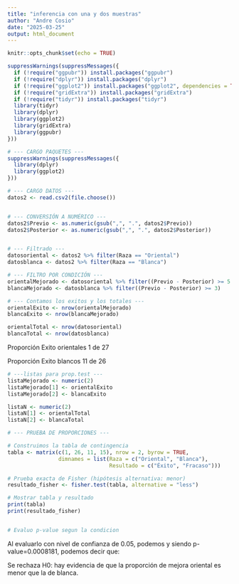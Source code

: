 ```yaml
---
title: "inferencia con una y dos muestras"
author: "Andre Cosio"
date: "2025-03-25"
output: html_document
---
```


```r
knitr::opts_chunk$set(echo = TRUE)
```

```r
suppressWarnings(suppressMessages({
  if (!require("ggpubr")) install.packages("ggpubr")
  if (!require("dplyr")) install.packages("dplyr")
  if (!require("ggplot2")) install.packages("ggplot2", dependencies = TRUE)
  if (!require("gridExtra")) install.packages("gridExtra")
  if (!require("tidyr")) install.packages("tidyr")
  library(tidyr)
  library(dplyr)
  library(ggplot2)
  library(gridExtra)
  library(ggpubr)
}))


```

```r
# --- CARGO PAQUETES ---
suppressWarnings(suppressMessages({
  library(dplyr)
  library(ggplot2)
}))

# --- CARGO DATOS ---
datos2 <- read.csv2(file.choose())


# --- CONVERSIÓN A NUMÉRICO ---
datos2$Previo <- as.numeric(gsub(",", ".", datos2$Previo))
datos2$Posterior <- as.numeric(gsub(",", ".", datos2$Posterior))


# --- Filtrado ---
datosoriental <- datos2 %>% filter(Raza == "Oriental")
datosblanca <- datos2 %>% filter(Raza == "Blanca")

# --- FILTRO POR CONDICIÓN ---
orientalMejorado <- datosoriental %>% filter((Previo - Posterior) >= 5.5)
blancaMejorado <- datosblanca %>% filter((Previo - Posterior) >= 3)

# --- Contamos los exitos y los totales ---
orientalExito <- nrow(orientalMejorado)
blancaExito <- nrow(blancaMejorado)

orientalTotal <- nrow(datosoriental)
blancaTotal <- nrow(datosblanca)


```
Proporción Exito orientales 1 de 27 

Proporción Exito blancos 11 de 26

```r

# ---listas para prop.test ---
listaMejorado <- numeric(2)
listaMejorado[1] <- orientalExito
listaMejorado[2] <- blancaExito

listaN <- numeric(2)
listaN[1] <- orientalTotal
listaN[2] <- blancaTotal

# --- PRUEBA DE PROPORCIONES ---

# Construimos la tabla de contingencia
tabla <- matrix(c(1, 26, 11, 15), nrow = 2, byrow = TRUE,
                dimnames = list(Raza = c("Oriental", "Blanca"),
                                Resultado = c("Éxito", "Fracaso")))

# Prueba exacta de Fisher (hipótesis alternativa: menor)
resultado_fisher <- fisher.test(tabla, alternative = "less")

# Mostrar tabla y resultado
print(tabla)
print(resultado_fisher)


# Evaluo p-value segun la condicion

```
Al evaluarlo con nivel de confianza de 0.05, podemos y siendo p-value=0.0008181, podemos decir que:

Se rechaza H0: hay evidencia de que la proporción de mejora oriental es menor que la de blanca.

